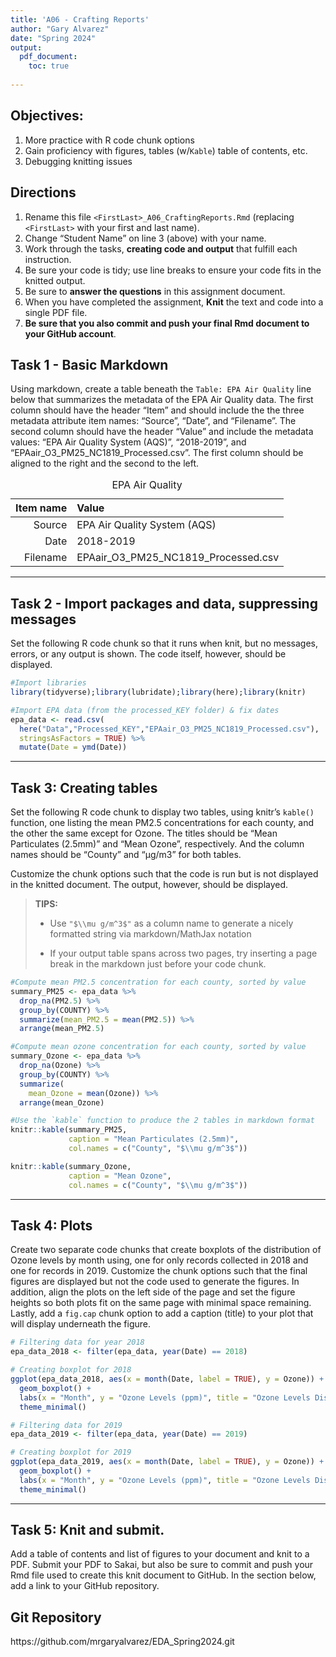 ```yaml
---
title: 'A06 - Crafting Reports'
author: "Gary Alvarez" 
date: "Spring 2024"
output:
  pdf_document:
    toc: true
  
---
```


\listoffigures

## Objectives:

1.  More practice with R code chunk options
1.  Gain proficiency with figures, tables (w/`Kable`) table of contents, etc.
1.  Debugging knitting issues

## Directions

1.  Rename this file `<FirstLast>_A06_CraftingReports.Rmd` (replacing `<FirstLast>` with your first and last name).
1.  Change "Student Name" on line 3 (above) with your name.
1.  Work through the tasks, **creating code and output** that fulfill each instruction.
1.  Be sure your code is tidy; use line breaks to ensure your code fits in the knitted output.
1.  Be sure to **answer the questions** in this assignment document.
1.  When you have completed the assignment, **Knit** the text and code into a single PDF file.
1.  **Be sure that you also commit and push your final Rmd document to your GitHub account**.

## Task 1 - Basic Markdown

Using markdown, create a table beneath the `Table: EPA Air Quality` line below that summarizes the metadata of the EPA Air Quality data. The first column should have the header "Item" and should include the the three metadata attribute item names: "Source", "Date", and "Filename". The second column should have the header "Value" and include the metadata values: "EPA Air Quality System (AQS)", "2018-2019", and "EPAair_O3_PM25_NC1819_Processed.csv". The first column should be aligned to the right and the second to the left.

Table: EPA Air Quality

|Item name|Value|
|---:|:---|
|Source|EPA Air Quality System (AQS)|
|Date|2018-2019| 
|Filename|EPAair_O3_PM25_NC1819_Processed.csv|

---

## Task 2 - Import packages and data, suppressing messages

Set the following R code chunk so that it runs when knit, but no messages, errors, or any output is shown. The code itself, however, should be displayed.

```r
#Import libraries
library(tidyverse);library(lubridate);library(here);library(knitr)

#Import EPA data (from the processed_KEY folder) & fix dates
epa_data <- read.csv(
  here("Data","Processed_KEY","EPAair_O3_PM25_NC1819_Processed.csv"),
  stringsAsFactors = TRUE) %>% 
  mutate(Date = ymd(Date))
```

---

## Task 3: Creating tables

Set the following R code chunk to display two tables, using knitr's `kable()` function, one listing the mean PM2.5 concentrations for each county, and the other the same except for Ozone. The titles should be "Mean Particulates (2.5mm)" and "Mean Ozone", respectively. And the column names should be "County" and "µg/m3" for both tables.

Customize the chunk options such that the code is run but is not displayed in the knitted document. The output, however, should be displayed.

> **TIPS:**
>
> -   Use `"$\\mu g/m^3$"` as a column name to generate a nicely formatted string via markdown/MathJax notation
>
> -   If your output table spans across two pages, try inserting a page break in the markdown just before your code chunk.

\newpage

```r
#Compute mean PM2.5 concentration for each county, sorted by value
summary_PM25 <- epa_data %>% 
  drop_na(PM2.5) %>% 
  group_by(COUNTY) %>% 
  summarize(mean_PM2.5 = mean(PM2.5)) %>% 
  arrange(mean_PM2.5)

#Compute mean ozone concentration for each county, sorted by value
summary_Ozone <- epa_data %>% 
  drop_na(Ozone) %>% 
  group_by(COUNTY) %>% 
  summarize(
    mean_Ozone = mean(Ozone)) %>% 
  arrange(mean_Ozone)

#Use the `kable` function to produce the 2 tables in markdown format
knitr::kable(summary_PM25,
             caption = "Mean Particulates (2.5mm)",
             col.names = c("County", "$\\mu g/m^3$"))

knitr::kable(summary_Ozone,
             caption = "Mean Ozone",
             col.names = c("County", "$\\mu g/m^3$"))
```

---

## Task 4: Plots

Create two separate code chunks that create boxplots of the distribution of Ozone levels by month using, one for only records collected in 2018 and one for records in 2019. Customize the chunk options such that the final figures are displayed but not the code used to generate the figures. In addition, align the plots on the left side of the page and set the figure heights so both plots fit on the same page with minimal space remaining. Lastly, add a `fig.cap` chunk option to add a caption (title) to your plot that will display underneath the figure.

```r

# Filtering data for year 2018
epa_data_2018 <- filter(epa_data, year(Date) == 2018)

# Creating boxplot for 2018
ggplot(epa_data_2018, aes(x = month(Date, label = TRUE), y = Ozone)) +
  geom_boxplot() +
  labs(x = "Month", y = "Ozone Levels (ppm)", title = "Ozone Levels Distribution by Month (2018)") +
  theme_minimal()


```

```r

# Filtering data for 2019
epa_data_2019 <- filter(epa_data, year(Date) == 2019)

# Creating boxplot for 2019
ggplot(epa_data_2019, aes(x = month(Date, label = TRUE), y = Ozone)) +
  geom_boxplot() +
  labs(x = "Month", y = "Ozone Levels (ppm)", title = "Ozone Levels Distribution by Month (2019)") +
  theme_minimal()
```


---
\newpage

## Task 5: Knit and submit.
Add a table of contents and list of figures to your document and knit to a PDF. Submit your PDF to Sakai, but also be sure to commit and push your Rmd file used to create this knit document to GitHub. In the section below, add a link to your GitHub repository. 

## Git Repository

https://github.com/mrgaryalvarez/EDA_Spring2024.git
